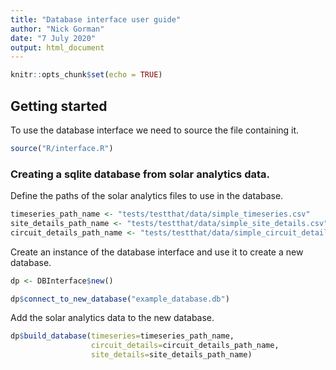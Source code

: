 ```yaml
---
title: "Database interface user guide"
author: "Nick Gorman"
date: "7 July 2020"
output: html_document
---
```


```r
knitr::opts_chunk$set(echo = TRUE)
```

## Getting started

To use the database interface we need to source the file containing it.

```R
source("R/interface.R")
```

### Creating a sqlite database from solar analytics data.

Define the paths of the solar analytics files to use in the database.

```r
timeseries_path_name <- "tests/testthat/data/simple_timeseries.csv"
site_details_path_name <- "tests/testthat/data/simple_site_details.csv"
circuit_details_path_name <- "tests/testthat/data/simple_circuit_details.csv"
```

Create an instance of the database interface and use it to create a new database.

```r

dp <- DBInterface$new()

dp$connect_to_new_database("example_database.db")
```

Add the solar analytics data to the new database.

```r
dp$build_database(timeseries=timeseries_path_name,
                  circuit_details=circuit_details_path_name,
                  site_details=site_details_path_name)
```

